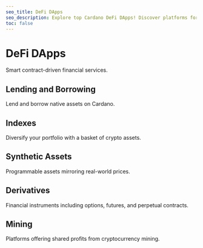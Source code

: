 ```yaml
---
seo_title: DeFi DApps
seo_description: Explore top Cardano DeFi DApps! Discover platforms for lending, borrowing, indexes, synthetics, and derivatives — all on the secure Cardano network.
toc: false
---
```



# DeFi DApps

Smart contract-driven financial services.

## Lending and Borrowing

Lend and borrow native assets on Cardano.

<DefaultDataTable projects={builders} filterBy="lending_dapp" />

## Indexes

Diversify your portfolio with a basket of crypto assets.

<DefaultDataTable projects={builders} filterBy="index_dapp" />

## Synthetic Assets

Programmable assets mirroring real-world prices.

<DefaultDataTable projects={builders} filterBy="synthetics_dapp" />

## Derivatives

Financial instruments including options, futures, and perpetual contracts.

<DefaultDataTable projects={builders} filterBy="derivatives_dapp" />

## Mining

Platforms offering shared profits from cryptocurrency mining.

<DefaultDataTable projects={builders} filterBy="mining_dapp" />
